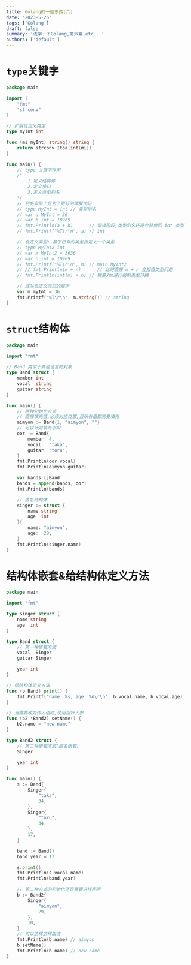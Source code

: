 ```yaml
---
title: Golang的一些东西(六)
date: '2023-5-25'
tags: ['Golang']
draft: false
summary: '浅学一下Golang,第六篇,etc...'
authors: ['default']
---
```



<TOCInline toc={props.toc} exclude="Overview" toHeading={2} />

# `type`关键字

```go
package main

import (
	"fmt"
	"strconv"
)

// 扩展自定义类型
type myInt int

func (mi myInt) string() string {
	return strconv.Itoa(int(mi))
}

func main() {
	// type 关键字作用
	/*
		1.定义结构体
		2.定义接口
		3.定义类型别名
	*/
	// 别名实际上是为了更好的理解代码
	// type MyInt = int // 类型别名
	// var a MyInt = 36
	// var b int = 10969
	// fmt.Println(a + b)      // 编译阶段,类型别名还是会替换回 int 类型
	// fmt.Printf("%T\r\n", a) // int

	// 自定义类型: 基于已有的类型自定义一个类型
	// type MyInt2 int
	// var m MyInt2 = 3636
	// var n int = 10969
	// fmt.Printf("%T\r\n", m) // main.MyInt2
	// // fmt.Println(m + n)      // 此时直接 m + n 会报错类型问题
	// fmt.Println(int(m) + n) // 需要对m进行强制类型转换

	// 或站自定义类型的展示
	var m myInt = 36
	fmt.Printf("%T\r\n", m.string()) // string
}
```

# `struct`结构体

```go
package main

import "fmt"

// Band 类似于其他语言的对象
type Band struct {
	member int
	vocal  string
	guitar string
}

func main() {
	// 两种初始化方式
	// 直接填充值,必须对应位置,且所有值都需要填充
	aimyon := Band{1, "aimyon", ""}
	// 可以针对填充字段
	oor := Band{
		member: 4,
		vocal:  "taka",
		guitar: "toru",
	}
	fmt.Println(oor.vocal)
	fmt.Println(aimyon.guitar)

	var bands []Band
	bands = append(bands, oor)
	fmt.Println(bands)

	// 匿名结构体
	singer := struct {
		name string
		age  int
	}{
		name: "aimyon",
		age:  28,
	}
	fmt.Println(singer.name)
}
```

# 结构体嵌套&给结构体定义方法

```go
package main

import "fmt"

type Singer struct {
	name string
	age  int
}

type Band struct {
	// 第一种嵌套方式
	vocal  Singer
	guitar Singer

	year int
}

// 给结构体定义方法
func (b Band) print() {
	fmt.Printf("name: %s, age: %d\r\n", b.vocal.name, b.vocal.age)
}

// 当需要改变传入值时,使用指针入参
func (b2 *Band2) setName() {
	b2.name = "new name"
}

type Band2 struct {
	// 第二种嵌套方式(匿名嵌套)
	Singer

	year int
}

func main() {
	s := Band{
		Singer{
			"taka",
			34,
		},
		Singer{
			"toru",
			34,
		},
		17,
	}

	band := Band{}
	band.year = 17

	s.print()
	fmt.Println(s.vocal.name)
	fmt.Println(band.year)

	// 第二种方式的初始化还是需要这样声明
	b := Band2{
		Singer{
			"aimyon",
			29,
		},
		10,
	}
	// 可以这样这样取值
	fmt.Println(b.name) // aimyon
	b.setName()
	fmt.Println(b.name) // new name
}
```
